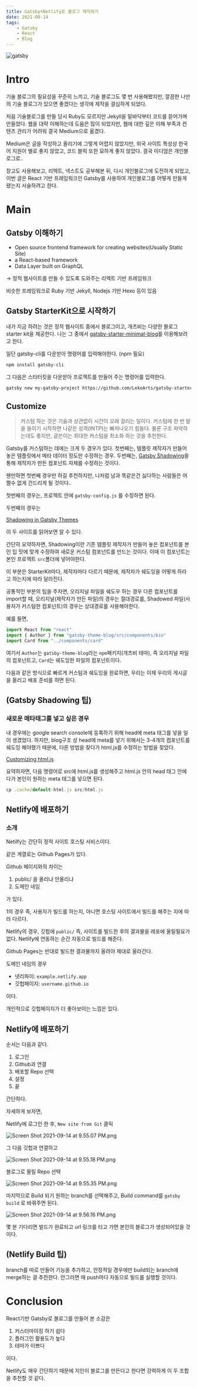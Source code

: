 ```yaml
---
title: Gatsby+Netlify로 블로그 제작하기
date: 2021-09-14
tags: 
    - Gatsby
    - React
    - Blog
---
```


![gatsby](gatsby.png)

# Intro

기술 블로그의 필요성을 꾸준히 느끼고, 기술 블로그도 몇 번 사용해봤지만, 깔끔한 나만의 기술 블로그가 있으면 좋겠다는 생각에 제작을 결심하게 되었다.

처음 기술블로그를 만들 당시 Ruby도 모르지만 Jekyll을 밑바닥부터 코드를 뜯어가며 만들었다. 웹을 대략 이해하는데 도움은 많이 되었지만, 웹에 대한 깊은 이해 부족과 컨텐츠 관리가 어려워 결국 Medium으로 옮겼다.

Medium은 글을 작성하고 올리기에 그렇게 어렵지 않았지만, 외국 사이트 특성상 한국어 지원이 별로 좋지 않았고, 코드 블럭 또한 묘하게 좋지 않았다. 결국 미디엄은 개인블로그로..

장고도 사용해보고, 리엑트, 넥스트도 공부해본 뒤, 다시 개인블로그에 도전하게 되었고, 이번 글은 React 기반 프레임워크인 Gatsby를 사용하여 개인블로그를 어떻게 만들게 됐는지 서술하려고 한다.

# Main

## Gatsby 이해하기

- Open source frontend framework for creating websites(Usually Static Site)
- a React-based framework
- Data Layer built on GraphQL

→ 정적 웹사이트를 만들 수 있도록 도와주는 리엑트 기반 프레임워크

비슷한 프레임워크로 Ruby 기반 Jekyll, Nodejs 기반 Hexo 등이 있음

## Gatsby StarterKit으로 시작하기

내가 지금 하려는 것은 정적 웹사이트 중에서 블로그이고, 개츠비는 다양한 블로그 starter kit을 제공한다. 나는 그 중에서 [gatsby-starter-minimal-blog](https://github.com/LekoArts/gatsby-starter-minimal-blog)를 이용해보려고 한다.

일단 gatsby-cli를 다운받아 명령어를 입력해야한다. (npm 필요)

```bash
npm install gatsby-cli
```

그 다음은 스타터킷을 다운받아 프로젝트를 만들어 주는 명령어를 입력한다.

```bash
gatsby new my-gatsby-project https://github.com/LekoArts/gatsby-starter-minimal-blog
```

## Customize

> 커스텀 하는 것은 기술과 상관없이 시간이 오래 걸리는 일이다. 커스텀에 한 번 발을 들이기 시작하면 나같은 성격(INTP)는 빠져나오기 힘들다. 물론 구조 파악하는데도 좋지만, 글쓴이는 최대한 커스텀을 최소화 하는 것을 추천한다.

Gatsby를 커스텀하는 데에는 크게 두 경우가 있다. 첫번째는, 템플릿 제작자가 만들어 놓은 템플릿에서 메타 데이터 정도만 수정하는 경우. 두번째는, [Gatsby Shadowing](https://www.gatsbyjs.com/docs/conceptual/how-shadowing-works/)을 통해 제작자가 만든 컴포넌트 자체를 수정하는 것이다.

웬만하면 첫번째 경우만 하길 추천하지만, 나처럼 남과 똑같은건 싫다하는 사람들은 어쩔수 없게 건드리게 될 것이다..

첫번째의 경우는, 프로젝트 안에 `gatsby-config.js` 를 수정하면 된다.

두번째의 경우는 

[](https://github.com/LekoArts/gatsby-starter-minimal-blog)

[Shadowing in Gatsby Themes](https://www.gatsbyjs.com/docs/how-to/plugins-and-themes/shadowing/)

이 두 사이트를 읽어보면 알 수 있다.

간단히 요약하자면, Shadowing이란 기존 템플릿 제작자가 만들어 놓은 컴포넌트를 본인 입 맛에 맞게 수정하여 새로운 커스텀 컴포넌트를 만드는 것이다. 이때 이 컴포넌트는 본인 프로젝트 `src`폴더에 넣어야한다.

이 부분은 StarterKit마다, 제작자마다 다르기 때문에, 제작자가 쉐도잉을 어떻게 하라고 하는지에 따라 달라진다.

공통적인 부분의 팁을 주자면, 오리지널 파일을 쉐도우 하는 경우 다른 컴포넌트를 import할 때, 오리지널(제작자가 만든 파일)의 경우는 절대경로를, Shadowed 파일(사용자가 커스텀한 컴포넌트)의 경우는 상대경로를 사용해야한다.

예를 들면, 

```jsx
import React from "react"
import { Author } from "gatsby-theme-blog/src/components/bio"
import Card from "../components/card"
```

여기서 `Author`는 `gatsby-theme-blog`라는 `npm`패키지(개츠비 테마), 즉 오리지널 파일의 컴포넌트고, `Card`는 쉐도잉한 파일의 컴포넌트이다.

다음과 같은 방식으로 빠르게 커스텀과 쉐도잉을 완료하면, 우리는 이제 우리의 게시글을 올리고 배포 준비를 하면 된다.

## (Gatsby Shadowing 팁)

### 새로운 메타태그를 넣고 싶은 경우

내 경우에는 google search console에 등록하기 위해 head에 meta 태그를 넣을 일이 생겼었다. 하지만, blog구조 상 head에 meta를 넣기 위해서는 3-4개의 컴포넌트를 쉐도잉 해야했기 때문에, 다른 방법을 찾다가 html.js를 수정하는 방법을 찾았다.

[Customizing html.js](https://www.gatsbyjs.com/docs/custom-html/)

요약하자면, 다음 명령어로 src에 html.js를 생성해주고 html.js 안의 head 태그 안에다가 본인이 원하는 meta 태그를 넣으면 된다.

```jsx
cp .cache/default-html.js src/html.js
```

## Netlify에 배포하기

### 소개

Netilfy는 간단히 정적 사이트 호스팅 서비스이다.

같은 계열로는 Github Pages가 있다.

Github 페이지와의 차이는 

1. public/ 을 올리냐 안올리냐
2. 도메인 네임

가 있다.

1의 경우 즉, 사용자가 빌드를 하는지, 아니면 호스팅 사이트에서 빌드를 해주는 지에 따라 다르다.

Netlify의 경우, 깃헙에 `public/` 즉, 사이트를 빌드한 후의 결과물을 레포에 올릴필요가 없다. Netlify에 연동하는 순간 자동으로 빌드를 해준다.

Github Pages는 반대로 빌드한 결과물까지 올려야 제대로 올라간다.

도메인 네임의 경우

- 넷리파이: `example.netlify.app`
- 깃헙페이지: `username.github.io`

이다.

개인적으로 깃헙페이지가 더 좋아보이는 느낌은 있다.

## Netlify에 배포하기

순서는 다음과 같다.

1. 로그인
2. Github과 연결
3. 배포할 Repo 선택
4. 설정
5. 끝

간단하다.

자세하게 보자면,

Netlify에 로그인 한 후, `New site from Git` 클릭

![Screen Shot 2021-09-14 at 9.55.07 PM.png](Screen_Shot_2021-09-14_at_9.55.07_PM.png)

그 다음 깃헙과 연결하고

![Screen Shot 2021-09-14 at 9.55.18 PM.png](Screen_Shot_2021-09-14_at_9.55.18_PM.png)

블로그로 올릴 Repo 선택

![Screen Shot 2021-09-14 at 9.55.35 PM.png](Screen_Shot_2021-09-14_at_9.55.35_PM.png)

마지막으로 Build 되기 원하는 branch를 선택해주고, Build command를 `gatsby build` 로 바꿔주면 된다.

![Screen Shot 2021-09-14 at 9.56.16 PM.png](Screen_Shot_2021-09-14_at_9.56.16_PM.png)

몇 분 기다리면 빌드가 완료되고 url 링크를 타고 가면 본인의 블로그가 생성되어있을 것이다.

## (Netlify Build 팁)

branch를 따로 만들어 기능을 추가하고, 안정적일 경우에만 build되는 branch에 merge하는 걸 추천한다. 안그러면 매 push마다 자동으로 빌드를 실행할 것이다.

# Conclusion

React기반 Gatsby로 블로그를 만들어 본 소감은

1. 커스터마이징 하기 쉽다
2. 플러그인 활용도가 높다
3. 테마가 이쁘다

이다. 

Netlify도 매우 간단하기 때문에 지인이 블로그를 만든다고 한다면 강력하게 이 두 조합을 추천할 것 같다.